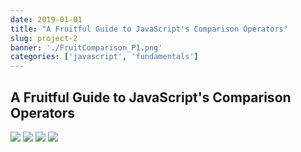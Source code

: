 ```yaml
---
date: 2019-01-01
title: "A Fruitful Guide to JavaScript's Comparison Operators"
slug: project-2
banner: './FruitComparison_P1.png'
categories: ['javascript', 'fundamentals']
---
```


## A Fruitful Guide to JavaScript's Comparison Operators

![](./FruitComparison_P1.png)
![](./FruitComparison_P2.png)
![](./FruitComparison_P3.png)
![](./FruitComparison_P4.png)

